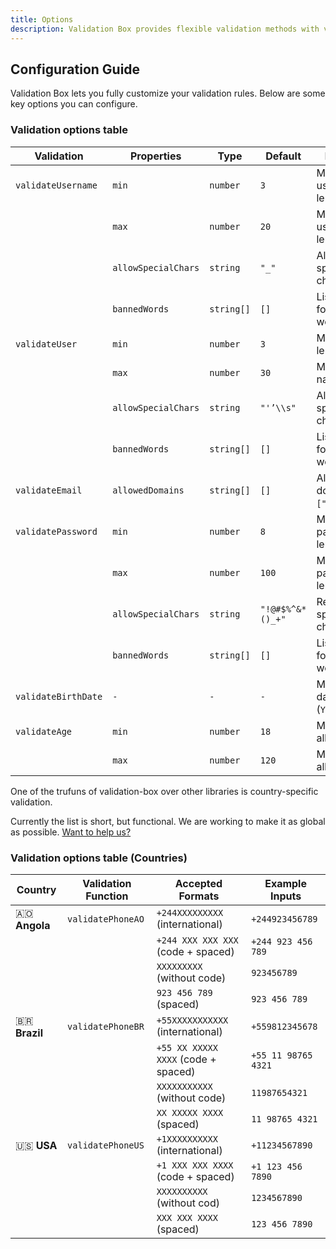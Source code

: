 ```yaml
---
title: Options
description: Validation Box provides flexible validation methods with various configuration options.
---
```



## Configuration Guide

Validation Box lets you fully customize your validation rules. Below are some key options you can configure.

### Validation options table

| **Validation**        | **Properties**          | **Type**             | **Default**           | **Description** |
|----------------------|-----------------------|---------------------|----------------------|---------------|
| `validateUsername`  | `min`           | `number`            | `3`                  | Minimum username length. |
|                      | `max`           | `number`            | `20`                 | Maximum username length. |
|                      | `allowSpecialChars`   | `string`            | `"_"`                | Allowed special characters. |
|                      | `bannedWords`         | `string[]`          | `[]`                 | List of forbidden words. |
| `validateUser`      | `min`           | `number`            | `3`                  | Minimum name length. |
|                      | `max`           | `number`            | `30`                 | Maximum name length. |
|                      | `allowSpecialChars`   | `string`            | `"'’\\s"`            | Allowed special characters. |
|                      | `bannedWords`         | `string[]`          | `[]`                 | List of forbidden words. |
| `validateEmail`     | `allowedDomains`      | `string[]`          | `[]`                 | Allowed domains (e.g., `["gmail.com"]`). |
| `validatePassword`  | `min`           | `number`            | `8`                  | Minimum password length. |
|                      | `max`           | `number`            | `100`                | Maximum password length. |
|                      | `allowSpecialChars`   | `string`            | `"!@#$%^&*()_+"`     | Required special characters. |
|                      | `bannedWords`         | `string[]`          | `[]`                 | List of forbidden words. |
| `validateBirthDate` | `-`                   | `-`                 | `-`                  | Must be a valid date in the past (`YYYY-MM-DD`). |
| `validateAge`       | `min`              | `number`            | `18`                 | Minimum allowed age. |
|                      | `max`              | `number`            | `120`                | Maximum allowed age. |


One of the trufuns of validation-box over other libraries is country-specific validation. 

Currently the list is short, but functional. We are working to make it as global as possible. [Want to help us?](https://github.com/euotiniel/validation-box)

### Validation options table (Countries)

| Country  | Validation Function  | Accepted Formats                          | Example Inputs              |
|----------|----------------------|-------------------------------------------|-----------------------------|
| 🇦🇴 **Angola** | `validatePhoneAO`    | `+244XXXXXXXXX` (international)          | `+244923456789`             |
|          |                      | `+244 XXX XXX XXX` (code + spaced)              | `+244 923 456 789`              |
|          |                      | `XXXXXXXXX` (without code)         | `923456789`                |
|          |                      | `923 456 789` (spaced)                    | `923 456 789`               |
| 🇧🇷 **Brazil** | `validatePhoneBR`    | `+55XXXXXXXXXXX` (international)         | `+559812345678`             |
|          |                      | `+55 XX XXXXX XXXX` (code + spaced)             | `+55 11 98765 4321`              |
|          |                      | `XXXXXXXXXXX` (without code)      | `11987654321`               |
|          |                      | `XX XXXXX XXXX` (spaced)              | `11 98765 4321`                |
| 🇺🇸 **USA**    | `validatePhoneUS`    | `+1XXXXXXXXXX` (international)           | `+11234567890`              |
|          |                      | `+1 XXX XXX XXXX` (code + spaced)               | `+1 123 456 7890`               |
|          |                      | `XXXXXXXXXX` (without cod)              | `1234567890`            |
|          |                      | `XXX XXX XXXX` (spaced)               | `123 456 7890`              |
